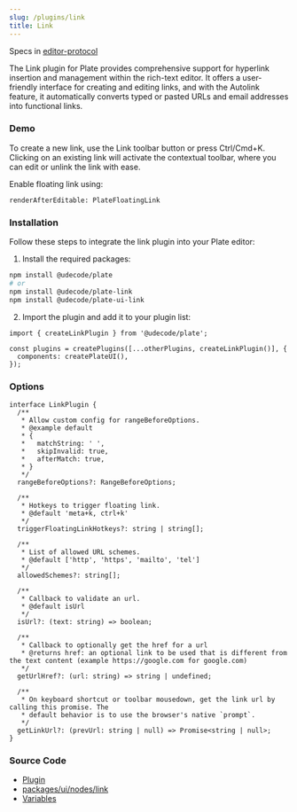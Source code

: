 ```yaml
---
slug: /plugins/link
title: Link
---
```


Specs in [editor-protocol](https://github.com/udecode/editor-protocol/issues/33)


The Link plugin for Plate provides comprehensive support for hyperlink insertion and management within the rich-text editor.
It offers a user-friendly interface for creating and editing links, and with the Autolink feature, it automatically converts typed or pasted URLs and email addresses into functional links.

### Demo

To create a new link, use the Link toolbar button or press Ctrl/Cmd+K.
Clicking on an existing link will activate the contextual toolbar,
where you can edit or unlink the link with ease.















<LinkSandpack />

Enable floating link using:
```tsx
renderAfterEditable: PlateFloatingLink
```


### Installation

Follow these steps to integrate the link plugin into your Plate editor:

1. Install the required packages:

```bash npm2yarn
npm install @udecode/plate
# or
npm install @udecode/plate-link
npm install @udecode/plate-ui-link
```

2. Import the plugin and add it to your plugin list:

```
import { createLinkPlugin } from '@udecode/plate';

const plugins = createPlugins([...otherPlugins, createLinkPlugin()], {
  components: createPlateUI(),
});

```

### Options

```tsx
interface LinkPlugin {
  /**
   * Allow custom config for rangeBeforeOptions.
   * @example default
   * {
   *   matchString: ' ',
   *   skipInvalid: true,
   *   afterMatch: true,
   * }
   */
  rangeBeforeOptions?: RangeBeforeOptions;

  /**
   * Hotkeys to trigger floating link.
   * @default 'meta+k, ctrl+k'
   */
  triggerFloatingLinkHotkeys?: string | string[];

  /**
   * List of allowed URL schemes.
   * @default ['http', 'https', 'mailto', 'tel']
   */
  allowedSchemes?: string[];

  /**
   * Callback to validate an url.
   * @default isUrl
   */
  isUrl?: (text: string) => boolean;

  /**
   * Callback to optionally get the href for a url
   * @returns href: an optional link to be used that is different from the text content (example https://google.com for google.com)
   */
  getUrlHref?: (url: string) => string | undefined;

  /**
   * On keyboard shortcut or toolbar mousedown, get the link url by calling this promise. The
   * default behavior is to use the browser's native `prompt`.
   */
  getLinkUrl?: (prevUrl: string | null) => Promise<string | null>;
}
```

### Source Code

- [Plugin](https://github.com/udecode/plate/blob/main/packages/nodes/link/src/createLinkPlugin.ts)
- [packages/ui/nodes/link](https://github.com/udecode/plate/tree/main/packages/ui/nodes/link/src)
- [Variables](https://github.com/udecode/plate/blob/main/examples/src)


